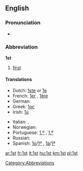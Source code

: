 ==English==

===Pronunciation===
* {{audio|en-us-1st.ogg|Audio (US)}}

===Abbreviation===
'''1st'''

# [[first]]

====Translations====
{{trans-top|abbreviation of "first"}}
* Dutch: [[1ste]] or [[1e]]
* French: [[1er]] {{m}}, [[1ère]] {{f}}
* German: {{t+|de|1.}}
* Greek: [[1ος]]
* Irish: [[1ú]]
{{trans-mid}}
* Italian: {{t-|it|1º|m}}, {{t-|it|1ª|f}}
* Norwegian: {{t-|no|1.}}
* Portuguese: [[1.º]] {{m}}, [[1.ª]] {{f}}
* Russian: {{t-|ru|1-ый}}
* Spanish: [[1o]]/[[1º]] {{m}}, [[1a]]/[[1ª]] {{f}}
{{trans-bottom}}

[[Category:Abbreviations]]

[[ar:1st]]
[[fr:1st]]
[[lt:1st]]
[[hu:1st]]
[[km:1st]]
[[pl:1st]]